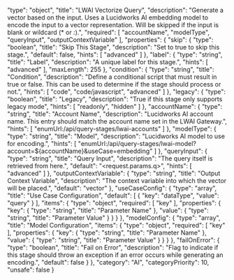   "type": "object",
  "title": "LWAI Vectorize Query",
  "description": "Generate a vector based on the input.   Uses a Lucidworks AI embedding model to encode the input to a vector representation. Will be skipped if the input is blank or wildcard (* or *:*).",
  "required": [
    "accountName",
    "modelType",
    "queryInput",
    "outputContextVariable"
  ],
  "properties": {
    "skip": {
      "type": "boolean",
      "title": "Skip This Stage",
      "description": "Set to true to skip this stage.",
      "default": false,
      "hints": [
        "advanced"
      ]
    },
    "label": {
      "type": "string",
      "title": "Label",
      "description": "A unique label for this stage.",
      "hints": [
        "advanced"
      ],
      "maxLength": 255
    },
    "condition": {
      "type": "string",
      "title": "Condition",
      "description": "Define a conditional script that must result in true or false. This can be used to determine if the stage should process or not.",
      "hints": [
        "code",
        "code/javascript",
        "advanced"
      ]
    },
    "legacy": {
      "type": "boolean",
      "title": "Legacy",
      "description": "True if this stage only supports legacy mode",
      "hints": [
        "readonly",
        "hidden"
      ]
    },
    "accountName": {
      "type": "string",
      "title": "Account Name",
      "description": "Lucidworks AI account name.  This entry should match the account name set in the LWAI Gateway.",
      "hints": [
        "enumUrl:/api/query-stages/lwai-accounts"
      ]
    },
    "modelType": {
      "type": "string",
      "title": "Model",
      "description": "Lucidworks AI model to use for encoding.",
      "hints": [
        "enumUrl:/api/query-stages/lwai-model?account=${accountName}&useCase=embedding"
      ]
    },
    "queryInput": {
      "type": "string",
      "title": "Query Input",
      "description": "The query itself is retrieved from here.",
      "default": "<request.params.q>",
      "hints": [
        "advanced"
      ]
    },
    "outputContextVariable": {
      "type": "string",
      "title": "Output Context Variable",
      "description": "The context variable into which the vector will be placed.",
      "default": "vector"
    },
    "useCaseConfig": {
      "type": "array",
      "title": "Use Case Configuration",
      "default": [
        {
          "key": "dataType",
          "value": "query"
        }
      ],
      "items": {
        "type": "object",
        "required": [
          "key"
        ],
        "properties": {
          "key": {
            "type": "string",
            "title": "Parameter Name"
          },
          "value": {
            "type": "string",
            "title": "Parameter Value"
          }
        }
      }
    },
    "modelConfig": {
      "type": "array",
      "title": "Model Configuration",
      "items": {
        "type": "object",
        "required": [
          "key"
        ],
        "properties": {
          "key": {
            "type": "string",
            "title": "Parameter Name"
          },
          "value": {
            "type": "string",
            "title": "Parameter Value"
          }
        }
      }
    },
    "failOnError": {
      "type": "boolean",
      "title": "Fail on Error",
      "description": "Flag to indicate if this stage should throw an exception if an error occurs while generating an encoding.",
      "default": false
    }
  },
  "category": "AI",
  "categoryPriority": 10,
  "unsafe": false
}
